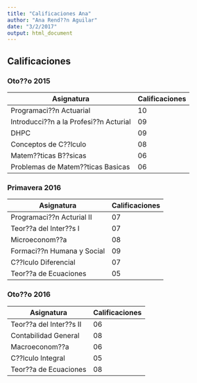 ```yaml
---
title: "Calificaciones Ana"
author: "Ana Rend??n Aguilar"
date: "3/2/2017"
output: html_document
---
```


## Calificaciones 
### Oto??o 2015
  Asignatura | Calificaciones 
  ----- | -----
  Programaci??n Actuarial | 10 
  Introducci??n a la Profesi??n Acturial | 09
  DHPC | 09 
  Conceptos de C??lculo | 08
  Matem??ticas B??sicas | 06 
  Problemas de Matem??ticas Basicas | 06 

### Primavera 2016 
  Asignatura | Calificaciones 
  ----- | -----
  Programaci??n Acturial II | 07
  Teor??a del Inter??s I | 07
  Microeconom??a | 08 
  Formaci??n Humana y Social | 09
  C??lculo Diferencial | 07 
  Teor??a de Ecuaciones | 05
  
### Oto??o 2016
  Asignatura | Calificaciones 
  ----- | -----
  Teor??a del Inter??s II | 06 
  Contabilidad General | 08 
  Macroeconom??a | 06 
  C??lculo Integral | 05 
  Teor??a de Ecuaciones | 08 
  